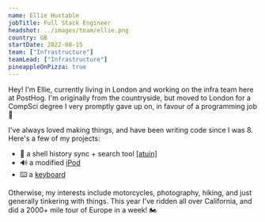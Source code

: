 ```yaml
---
name: Ellie Huxtable
jobTitle: Full Stack Engineer
headshot: ../images/team/ellie.png
country: GB
startDate: 2022-08-15
team: ["Infrastructure"]
teamLead: ["Infrastructure"]
pineappleOnPizza: true
---
```

Hey! I'm Ellie, currently living in London and working on the infra team here at PostHog. I'm originally from the countryside, but moved to London for a CompSci degree I very promptly gave up on, in favour of a programming job 🙌

I've always loved making things, and have been writing code since I was 8. Here's a few of my projects:

- 🐢 a shell history sync + search tool [[atuin]](https://github.com/ellie/atuin)
- 🔊 a modified [iPod](https://ellie.wtf/ipod/)
- ⌨️ a [keyboard](https://ellie.wtf/my-planck-keyboard/)

Otherwise, my interests include motorcycles, photography, hiking, and just generally tinkering with things. This year I've ridden all over California, and did a 2000+ mile tour of Europe in a week! 🏍️

